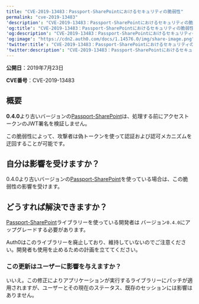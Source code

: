 ```yaml
---
title: "CVE-2019-13483：Passport-SharePointにおけるセキュリティの脆弱性"
permalink: "cve-2019-13483"
'description': "CVE-2019-13483：Passport-SharePointにおけるセキュリティの脆弱性に関する詳細"
'og:title': "CVE-2019-13483：Passport-SharePointにおけるセキュリティの脆弱性"
'og:description': "CVE-2019-13483：Passport-SharePointにおけるセキュリティの脆弱性に関する詳細"
'og:image': "https://cdn2.auth0.com/docs/1.14576.0/img/share-image.png"
'twitter:title': "CVE-2019-13483：Passport-SharePointにおけるセキュリティの脆弱性"
'twitter:description': "CVE-2019-13483：Passport-SharePointにおけるセキュリティの脆弱性に関する詳細"
---
```


**公開日**：2019年7月23日

**CVE番号**：CVE-2019-13483

## 概要

**0.4.0**より古いバージョンの[Passport-SharePoint](https://github.com/auth0/passport-sharepoint)は、処理する前にアクセストークンの<Tooltip data-tooltip-id="react-containers-DefinitionTooltip-3" href="/docs/ja-jp/glossary?term=json-web-token" tip="JSON Web Token（JWT）: 二者間のクレームを安全に表現するために使用される標準IDトークン形式（および多くの場合、アクセストークン形式）。" cta="用語集の表示">JWT</Tooltip>署名を検証しません。

この脆弱性によって、攻撃者は偽トークンを使って認証および認可メカニズムを迂回することが可能です。

## 自分は影響を受けますか？

0.4.0より古いバージョンの[Passport-SharePoint](https://github.com/auth0/passport-sharepoint)を使っている場合は、この脆弱性の影響を受けます。

## どうすれば解決できますか？

[Passport-SharePoint](https://github.com/auth0/passport-sharepoint)ライブラリーを使っている開発者は バージョン`0.4.0`にアップグレードする必要があります。

Auth0はこのライブラリーを廃止しており、維持していないのでご注意ください。開発者も使用を止めるための計画を立ててください。

### この更新はユーザーに影響を与えますか？

いいえ。この修正によりアプリケーションが実行するライブラリーにパッチが適用されますが、ユーザーとその現在のステータス、既存のセッションには影響はありません。